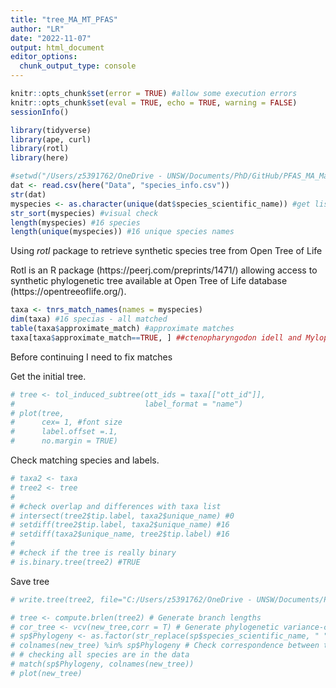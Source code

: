 ```yaml
---
title: "tree_MA_MT_PFAS"
author: "LR"
date: "2022-11-07"
output: html_document
editor_options: 
  chunk_output_type: console
---
```


```r
knitr::opts_chunk$set(error = TRUE) #allow some execution errors
knitr::opts_chunk$set(eval = TRUE, echo = TRUE, warning = FALSE)
sessionInfo()
```

```r
library(tidyverse)
library(ape, curl)
library(rotl)
library(here)
```

```r
#setwd("/Users/z5391762/OneDrive - UNSW/Documents/PhD/GitHub/PFAS_MA_MaternalTransfer_WildBirds_PILOT")
dat <- read.csv(here("Data", "species_info.csv"))
str(dat)
myspecies <- as.character(unique(dat$species_scientific_name)) #get list of species
str_sort(myspecies) #visual check
length(myspecies) #16 species
length(unique(myspecies)) #16 unique species names
```

Using *rotl* package to retrieve synthetic species tree from Open Tree of Life

Rotl is an R package (https://peerj.com/preprints/1471/) allowing access to synthetic phylogenetic tree available at Open Tree of Life database (https://opentreeoflife.org/). 

```r
taxa <- tnrs_match_names(names = myspecies)
dim(taxa) #16 specias - all matched
table(taxa$approximate_match) #approximate matches
taxa[taxa$approximate_match==TRUE, ] ##ctenopharyngodon idell and Mylopharyngodon piceus are two species of carp from China, the other approximation is ok
```



Before continuing I need to fix matches















Get the initial tree.  

```r
# tree <- tol_induced_subtree(ott_ids = taxa[["ott_id"]], 
#                             label_format = "name")  
# plot(tree,
#      cex= 1, #font size
#      label.offset =.1,
#      no.margin = TRUE)
```
Check matching species and labels.

```r
# taxa2 <- taxa
# tree2 <- tree
# 
# #check overlap and differences with taxa list
# intersect(tree2$tip.label, taxa2$unique_name) #0
# setdiff(tree2$tip.label, taxa2$unique_name) #16
# setdiff(taxa2$unique_name, tree2$tip.label) #16
# 
# #check if the tree is really binary 
# is.binary.tree(tree2) #TRUE
```
Save tree

```r
# write.tree(tree2, file="C:/Users/z5391762/OneDrive - UNSW/Documents/PhD/GitHub/PFAS_MA_MaternalTransfer_WildBirds_PILOT/R/phylogenetic_tree.tre") #save the tree
```


```r

# tree <- compute.brlen(tree2) # Generate branch lengths 
# cor_tree <- vcv(new_tree,corr = T) # Generate phylogenetic variance-covariance matrix 
# sp$Phylogeny <- as.factor(str_replace(sp$species_scientific_name, " ", "_")) # Add the `phylogeny` column to the data frame
# colnames(new_tree) %in% sp$Phylogeny # Check correspondence between tip names and data frame
# # checking all species are in the data
# match(sp$Phylogeny, colnames(new_tree))
# plot(new_tree)
```